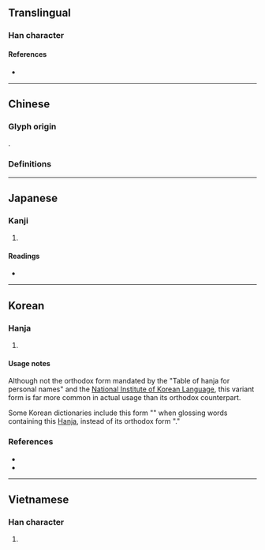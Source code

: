 {{also|戯|戲}}
{{character info}}
==Translingual==

===Han character===
{{Han char|rn=62|rad=戈|as=11|sn=15|four=|canj=YMI|ids=⿰虛戈}}

====References====
* {{Han ref|kx=0414.130|hdz=21411.100|uh=6231|ud=25137}}

----

==Chinese==

===Glyph origin===
{{Han compound|虛|c1=p|戈|c2=s|ls=psc|t2=halberd}}.

===Definitions===
{{zh-see|戲|v}}

----

==Japanese==

===Kanji===
{{ja-kanji|grade=|rs=戈11}}

# {{rfdef|ja|sort=戈11}}

====Readings====
* {{ja-readings|on=[[ぎ]] (gi), [[き]] (ki)|kun=[[たわむれる]] (tawamureru), [[たわむれ]] (tawamure)}}

----

==Korean==

===Hanja===
{{ko-hanja|희롱하다|희롱할|희}}

# {{alt form|ko|戲||{{hanja form of|희|[[play]]}}}}

====Usage notes====
Although not the orthodox form mandated by the "Table of hanja for personal names" and the [[W:National Institute of Korean Language|National Institute of Korean Language]], this variant form is far more common in actual usage than its orthodox counterpart.

Some Korean dictionaries include this form "{{l|ko|戱}}" when glossing words containing this [[Hanja]], instead of its orthodox form "{{l|ko|戲}}."

===References===
* {{R:hanjadoc|3796}}
* {{R:ko:Inmyeongyonghanjapyo|54}}

----

==Vietnamese==

===Han character===
{{vi-hantu|hô|rs=戈11}}

# {{rfdef|vi}}
